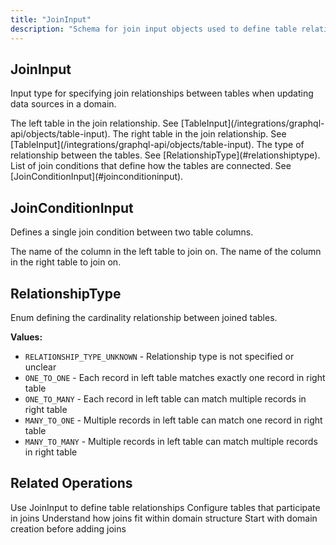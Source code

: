 ```yaml
---
title: "JoinInput"
description: "Schema for join input objects used to define table relationships"
---
```


## JoinInput

Input type for specifying join relationships between tables when updating data sources in a domain.

<ParamField path="leftTable" type="TableInput!" required>
  The left table in the join relationship. See [TableInput](/integrations/graphql-api/objects/table-input).
</ParamField>

<ParamField path="rightTable" type="TableInput!" required>
  The right table in the join relationship. See [TableInput](/integrations/graphql-api/objects/table-input).
</ParamField>

<ParamField path="relationshipType" type="RelationshipType!" required>
  The type of relationship between the tables. See [RelationshipType](#relationshiptype).
</ParamField>

<ParamField path="joinConditions" type="[JoinConditionInput!]!" required>
  List of join conditions that define how the tables are connected. See [JoinConditionInput](#joinconditioninput).
</ParamField>

## JoinConditionInput

Defines a single join condition between two table columns.

<ParamField path="leftColumnName" type="String!" required>
  The name of the column in the left table to join on.
</ParamField>

<ParamField path="rightColumnName" type="String!" required>
  The name of the column in the right table to join on.
</ParamField>

## RelationshipType

Enum defining the cardinality relationship between joined tables.

**Values:**
- `RELATIONSHIP_TYPE_UNKNOWN` - Relationship type is not specified or unclear
- `ONE_TO_ONE` - Each record in left table matches exactly one record in right table
- `ONE_TO_MANY` - Each record in left table can match multiple records in right table
- `MANY_TO_ONE` - Multiple records in left table can match one record in right table
- `MANY_TO_MANY` - Multiple records in left table can match multiple records in right table

## Related Operations

<CardGroup cols={2}>
  <Card title="Update Data Sources" icon="refresh" href="/integrations/graphql-api/mutations/domain/update-data-sources">
    Use JoinInput to define table relationships
  </Card>
  <Card title="TableInput Schema" icon="table" href="/integrations/graphql-api/objects/table-input">
    Configure tables that participate in joins
  </Card>
  <Card title="DomainModel Schema" icon="folder" href="/integrations/graphql-api/objects/domain-model">
    Understand how joins fit within domain structure
  </Card>
  <Card title="Create Domain" icon="plus" href="/integrations/graphql-api/mutations/domain/create-domain">
    Start with domain creation before adding joins
  </Card>
</CardGroup>
